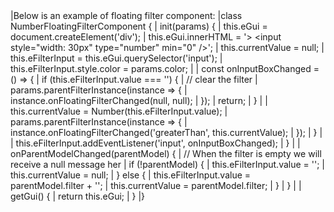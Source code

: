 <framework-specific-section frameworks="javascript">
|Below is an example of floating filter component:
</framework-specific-section>

<framework-specific-section frameworks="javascript">
<snippet transform={false}>
|class NumberFloatingFilterComponent {
|    init(params) {
|        this.eGui = document.createElement('div');
|        this.eGui.innerHTML = '&gt; &lt;input style="width: 30px" type="number" min="0" />';
|        this.currentValue = null;
|        this.eFilterInput = this.eGui.querySelector('input');
|        this.eFilterInput.style.color = params.color;
|
|        const onInputBoxChanged = () => {
|            if (this.eFilterInput.value === '') {
|                // clear the filter
|                params.parentFilterInstance(instance => {
|                    instance.onFloatingFilterChanged(null, null);
|                });
|                return;
|            }
|
|            this.currentValue = Number(this.eFilterInput.value);
|            params.parentFilterInstance(instance => {
|                instance.onFloatingFilterChanged('greaterThan', this.currentValue);
|            });
|        }
|
|        this.eFilterInput.addEventListener('input', onInputBoxChanged);
|    }
|
|    onParentModelChanged(parentModel) {
|        // When the filter is empty we will receive a null message her
|        if (!parentModel) {
|            this.eFilterInput.value = '';
|            this.currentValue = null;
|        } else {
|            this.eFilterInput.value = parentModel.filter + '';
|            this.currentValue = parentModel.filter;
|        }
|    }
|
|    getGui() {
|        return this.eGui;
|    }
|}
</snippet>
</framework-specific-section>